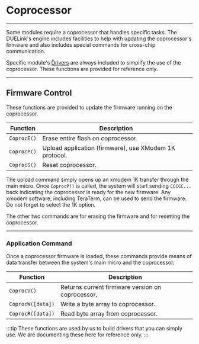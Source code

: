 # Coprocessor

---

Some modules require a coprocessor that handles specific tasks. The DUELink's engine includes facilities to help with updating the coprocessor's firmware and also includes special commands for cross-chip communication.

Specific module's [Drivers](./drivers) are always included to simplify the use of the coprocessor. These functions are provided for reference only.

---

## Firmware Control

These functions are provided to update the firmware running on the coprocessor.

| Function    | Description                                            |
| ----------- | ------------------------------------------------------ |
| `CoprocE()` | Erase entire flash on coprocessor.                     |
| `CoprocP()` | Upload application (firmware), use XModem 1K protocol. |
| `CoprocS()` | Reset coprocessor.                                     |

The upload command simply opens up an xmodem 1K transfer through the main micro. Once `CoprocP()` is called, the system will start sending `CCCCC...` back indicating the coprocessor is ready for the new firmware. Any xmodem software, including TeraTerm, can be used to send the firmware. Do not forget to select the 1K option.

The other two commands are for erasing the firmware and for resetting the coprocessor.

---

### Application Command

Once a coprocessor firmware is loaded, these commands provide means of data transfer between the system's main micro and the coprocessor.

| Function          | Description                                     |
| ----------------- | ----------------------------------------------- |
| `CoprocV()`       | Returns current firmware version on coprocessor. |
| `CoprocW([data])` | Write a byte array to coprocessor.              |
| `CoprocR([data])` | Read byte array from coprocessor.               |

:::tip
These functions are used by us to build drivers that you can simply use. We are documenting these here for reference only.
:::
